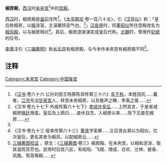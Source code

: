 {{Dablink|关于北魏妃嫔位号，参见：[[椒房_(位号)|椒房 (位号)]]。}}
'''椒房殿'''，[[西汉|西汉]]时[[未央宫|未央宫]]<ref>《[[汉书|汉书]]·卷六十六·公孙刘田王杨蔡陈郑传第三十六》[[车千秋|车千秋]]，本姓田氏......曩者，[[江充|江充]]先治[[甘泉宫|甘泉宫]]人，转至未央椒房，以及敬声之畴、李禹之属......</ref>中的[[宫殿|宫殿]]。

[[西汉|西汉]]时，椒房殿是[[皇后|皇后]]住所<ref>《汉书·卷九十七下·外戚传第六十七下》[[孝成许皇后|孝成许皇后]]......上然其言，于是省减椒房[[掖廷|掖廷]]用度。皇后及上疏曰......妾伏自念，入椒房以来......陛下见妾在椒房......</ref>。《[[太平御览|太平御览]]·卷一百八十五》，引《[[汉官仪|汉官仪]]》称：「皇后称椒房，以[[花椒|椒]]涂室，主温暖除恶气也。<ref name="a1"/>」[[汉哀帝|汉哀帝]]时，将[[董昭仪|董昭仪]]所住宫殿改名为[[椒风殿|椒风殿]]，以与椒房相对<ref>《汉书·卷九十三·佞幸传第六十三》[[董贤|董贤]]字圣卿......又召贤女弟以为昭仪，位次皇后，更名其舍为椒风，以配椒房云......</ref>。其后，椒房逐渐演变成皇后代称。[[北魏|北魏]]时，曾用作[[妃嫔|妃嫔]]的位号。

[[李善|李善]]注引《[[三辅黄图|三辅黄图]]》称[[长乐宫|长乐宫]]有椒房殿，与今本作未央宫有椒房殿不同<ref name="a1">[http://www.guoxue123.com/shibu/0301/00sfhtxz/006.htm 三辅黄图校证] {{Wayback|url=http://www.guoxue123.com/shibu/0301/00sfhtxz/006.htm |date=20160304103417 }}，原文：《[[三辅黄图|三辅黄图]]·卷三》椒房殿，在未央宫，以椒和泥涂，取其温而芬芳也。武帝时后宫八区，有昭阳、飞翔、增成、合欢、兰林、披香、凤凰、鸳鸾等殿......</ref>。

== 注释 ==

{{Reflist|2}}

[[Category:未央宫|Category:未央宫]]
[[Category:中国後宮|Category:中国後宮]]